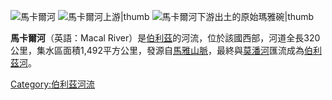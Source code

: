 [[Image:Macal_River_at_San_Ignacio.jpg|馬卡爾河]]
[[Image:Schaamacal2.jpg|馬卡爾河[[上游]]|thumb]]
[[Image:Schaamaya.jpg|馬卡爾河[[下游]]出土的原始[[瑪雅|瑪雅]]碗|thumb]]

'''馬卡爾河'''（英語：Macal River）是[[伯利茲|伯利茲]]的河流，位於該國西部，河道全長320公里，集水區面積1,492平方公里，發源自[[馬雅山脈|馬雅山脈]]，最終與[[莫潘河|莫潘河]]匯流成為[[伯利茲河|伯利茲河]]。

{{Belize-geo-stub}}
[[Category:伯利茲河流|Category:伯利茲河流]]